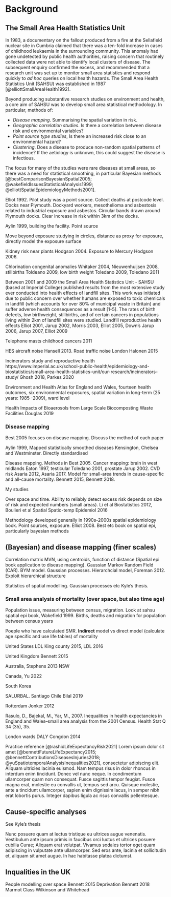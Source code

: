 # Background {#sec-Chapter2}

## The Small Area Health Statistics Unit

In 1983, a documentary on the fallout produced from a fire at the Sellafield nuclear site in Cumbria claimed that there was a ten-fold increase in cases of childhood leukaemia in the surrounding community.
This anomaly had gone undetected by public health authorities, raising concern that routinely collected data were not able to identify local clusters of disease.
The subsequent enquiry confirmed the excess, and recommended that a research unit was set up to monitor small area statistics and respond quickly to _ad hoc_ queries on local health hazards.
The Small Area Health Statistics Unit (SAHSU) was established in 1987 [@elliottSmallAreaHealth1992].

Beyond producing substantive research studies on environment and health, a core aim of SAHSU was to develop small area statistical methodology. In particular, methods of:

- _Disease mapping_. Summarising the spatial variation in risk.
- _Geographic correlation studies_. Is there a correlation between disease risk and environmental variables?
- _Point source type studies_, Is there an increased risk close to an environmental hazard?
- _Clustering_. Does a disease to produce non-random spatial patterns of incidence? If the aetiology is unknown, this could suggest the disease is infectious.

The focus for many of the studies were rare diseases at small areas, so there was a need for statistical smoothing, in particular Bayesian methods [@bestComparisonBayesianSpatial2005; @wakefieldIssuesStatisticalAnalysis1999; @elliottSpatialEpidemiologyMethods2001].

Elliot 1992. Pilot study was a point source. Collect deaths at postcode level. Docks near Plymouth. Dockyard workers, mesothelioma and asbestosis related to industrial exposure and asbestos. Circular bands drawn around Plymouth docks. Clear increase in risk within 3km of the docks.

Aylin 1999, building the facility. Point source

Move beyond exposure studying in circles, distance as proxy for exposure, directly model the exposure surface

Kidney risk near plants Hodgson 2004. Exposure to Mercury Hodgson 2006.

Chlorination congenital anomalies Whitaker 2004, Nieuwenhuijsen 2008, stillbirths Toldeano 2009, low birth weight Toledano 2009, Toledano 2011

Between 2001 and 2009 the Small Area Health Statistics Unit - SAHSU (based at Imperial College) published results from the most extensive study ever conducted into health effects of landfill sites. This work was initiated due to public concern over whether humans are exposed to toxic chemicals in landfill (which accounts for over 80% of municipal waste in Britain) and suffer adverse health consequences as a result [1-5]. The rates of birth defects, low birthweight, stillbirths, and of certain cancers in populations living within 2km of landfill sites were studied. Landfill reproductive health effects Elliot 2001, Jarup 2002, Morris 2003, Elliot 2005, Down's Jarup 2006, Jarup 2007, Elliot 2009

Telephone masts childhood cancers 2011

HES aircraft noise Hansell 2013. Road traffic noise London Halonen 2015

Incinerators study and reproductive health https://www.imperial.ac.uk/school-public-health/epidemiology-and-biostatistics/small-area-health-statistics-unit/our-research/incinerators-study/ Ghosh 2018, Parkes 2020

Environment and Health Atlas for England and Wales, fourteen health outcomes, six environmental exposures, spatial variation in long-term (25 years: 1985 -2009), ward level

Health Impacts of Bioaerosols from Large Scale Biocomposting Waste Facilities Douglas 2019

### Disease mapping

Best 2005 focuses on disease mapping. Discuss the method of each paper

Aylin 1999, Mapped statistically smoothed diseases Kensington, Chelsea and Westminster. Directly standardised

Disease mapping. Methods in Best 2005. Cancer mapping: brain in west midlands Eaton 1997, testicular Toledano 2001, prostate Jarup 2002. CVD risk Asaria 2012, Asaria 2017. Model for small-area trends in cause-specific and all-cause mortality. Bennett 2015, Bennett 2018.

My studies

Over space and time. Ability to reliably detect excess risk depends on size of risk and expected numbers (small areas). Li et al Biostatistics 2012, Boulieri et al Spatial Spatio-temp Epidemiol 2016

Methodology developed generally in 1990s-2000s spatial epidemiology book. Point sources, exposure. Elliot 2008. Best etc book on spatial epi, particularly bayesian methods

## (Bayesian) and disease mapping (finer scales)

Correlation matrix MVN, using centroids, function of distance (Spatial epi book application to disease mapping).
Gaussian Markov Random Field (CAR). BYM model.
Gaussian processes.
Hierarchcial model, Foreman 2012. Exploit hierarchical structure

Statistics of spatial modelling. Gaussian processes etc Kyle's thesis.

### Small area analysis of mortality (over space, but also time age)

Population issue, measuring between census, migration. Look at sahsu spatial epi book, Wakefield 1999. Births, deaths and migration for population between census years

Poeple who have calculated SMR. __Indirect__ model vs direct model (calculate age specific and use life tables) of mortality

United States LDL King county 2015, LDL 2016

United Kingdom Bennett 2015

Australia, Stephens 2013 NSW

Canada, Yu 2022

South Korea

SALURBAL. Santiago Chile Bilal 2019

Rotterdam Jonker 2012

Rasulo, D., Bajekal, M., Yar, M., 2007. Inequalities in health expectancies in England and Wales–small area analysis from the 2001 Census. Health Stat Q 34 (35), 35.

London wards DALY Congdon 2014

Practice reference [@rashidLifeExpectancyRisk2021] Lorem ipsum dolor sit amet [@bennettFutureLifeExpectancy2015; @bennettContributionsDiseasesInjuries2018; @yuSpatiotemporalAnalysisInequalities2021], consectetur adipiscing elit. Aliquam ultricies lacinia euismod. Nam tempus risus in dolor rhoncus in interdum enim tincidunt. Donec vel nunc neque. In condimentum ullamcorper quam non consequat. Fusce sagittis tempor feugiat. Fusce magna erat, molestie eu convallis ut, tempus sed arcu. Quisque molestie, ante a tincidunt ullamcorper, sapien enim dignissim lacus, in semper nibh erat lobortis purus. Integer dapibus ligula ac risus convallis pellentesque.

## Cause-specific analyses

See Kyle's thesis

Nunc posuere quam at lectus tristique eu ultrices augue venenatis. Vestibulum ante ipsum primis in faucibus orci luctus et ultrices posuere cubilia Curae; Aliquam erat volutpat. Vivamus sodales tortor eget quam adipiscing in vulputate ante ullamcorper. Sed eros ante, lacinia et sollicitudin et, aliquam sit amet augue. In hac habitasse platea dictumst.

## Inqualities in the UK

People modelling over space Bennett 2015
Deprivation Bennett 2018
Marmot
Class Wilkinson and Whitehead
